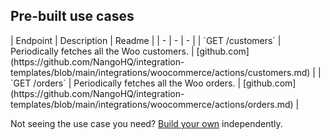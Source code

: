 
## Pre-built use cases

<AccordionGroup>


<Accordion title="Others">
| Endpoint | Description | Readme |
| - | - | - |
| `GET /customers` | Periodically fetches all the Woo customers. | [github.com](https://github.com/NangoHQ/integration-templates/blob/main/integrations/woocommerce/actions/customers.md) |
| `GET /orders` | Periodically fetches all the Woo orders. | [github.com](https://github.com/NangoHQ/integration-templates/blob/main/integrations/woocommerce/actions/orders.md) |
</Accordion>

</AccordionGroup>

<Tip>Not seeing the use case you need? [Build your own](https://nango.dev/slack) independently.</Tip>
